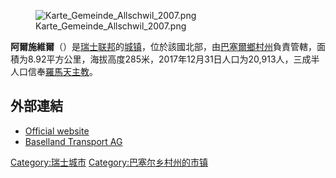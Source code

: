 {{Infobox settlement
| name = 阿尔施维尔
| native_name = Allschwil
| nickname = 
| settlement_type = 城市
| image_skyline = File:Adorf.jpg
| imagesize = 
| image_caption = 阿尔施维尔市风光
| image_flag = 
| flag_size = 
| image_seal = File:Wappen Allschwil.png
| seal_size = 100x80px
| image_shield = 
| pushpin_map = Switzerland
| pushpin_label_position = bottom
| subdivision_type = 国家
| subdivision_name = {{CHE}}
| subdivision_type1 = [[瑞士行政区划|州]]
| subdivision_name1 = [[巴塞尔乡村州|巴塞尔乡村州]]
| subdivision_type2 = [[区_(瑞士)|区]]
| subdivision_name2 = {{link-de|阿勒斯海姆区|Bezirk Arlesheim}}
| subdivision_type3 = 
| subdivision_name3 = 
| leader_title = 
| leader_name = 
| established_title = 
| established_date = 
| established_title2 = 
| established_date2 = 
| elevation_m = 285
| area_total_km2 = 8.92
| population_as_of = 2017年12月31日
| population_total = 20913
| population_density_km2 = auto
| timezone = [[欧洲中部时间|CET]]
| utc_offset = +1
| timezone_DST = [[欧洲中部夏令时间|CEST]]
| utc_offset_DST = +2
| coordinates = {{coord|47|33|4|N|7|32|11|E|region:|display=inline}}
| postal_code_type = [[邮编|邮编]]
| postal_code = 4123
| area_code = 
| blank_name = 
| blank_info = 
| website = {{url|www.allschwil.ch}}
}}

[[File:Karte_Gemeinde_Allschwil_2007.png|thumb]]

'''阿爾施維爾'''（{{lang-de|Allschwil}}）是[[瑞士联邦|瑞士联邦]]的[[瑞士城市列表|城镇]]，位於該國北部，由[[巴塞爾鄉村州|巴塞爾鄉村州]]負責管轄，面積为8.92平方公里，海拔高度285米，2017年12月31日人口为20,913人，三成半人口信奉[[羅馬天主教|羅馬天主教]]。

== 外部連結 ==
* [http://www.allschwil.ch Official website] {{Wayback|url=http://www.allschwil.ch/ |date=20210506154655 }} {{de icon}}
* [http://www.blt.ch Baselland Transport AG] {{Wayback|url=http://www.blt.ch/ |date=20210523104946 }} {{de icon}}

{{Authority control}}
{{Switzerland-geo-stub}}
{{DEFAULTSORT:Allschwil}}
[[Category:瑞士城市|Category:瑞士城市]]
[[Category:巴塞尔乡村州的市镇|Category:巴塞尔乡村州的市镇]]